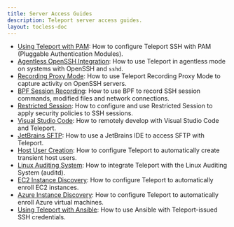 ```yaml
---
title: Server Access Guides
description: Teleport server access guides.
layout: tocless-doc
---
```


- [Using Teleport with PAM](./guides/ssh-pam.mdx): How to configure Teleport SSH with PAM (Pluggable Authentication Modules).
- [Agentless OpenSSH Integration](./guides/openssh.mdx): How to use Teleport in agentless mode on systems with OpenSSH and `sshd`.
- [Recording Proxy Mode](./guides/recording-proxy-mode.mdx): How to use Teleport Recording Proxy Mode to capture activity on OpenSSH servers.
- [BPF Session Recording](./guides/bpf-session-recording.mdx): How to use BPF to record SSH session commands, modified files and network connections.
- [Restricted Session](./guides/restricted-session.mdx): How to configure and use Restricted Session to apply security policies to SSH sessions.
- [Visual Studio Code](./guides/vscode.mdx): How to remotely develop with Visual Studio Code and Teleport.
- [JetBrains SFTP](./guides/jetbrains-sftp.mdx): How to use a JetBrains IDE to access SFTP with Teleport.
- [Host User Creation](./guides/host-user-creation.mdx): How to configure Teleport to automatically create transient host users.
- [Linux Auditing System](./guides/auditd.mdx): How to integrate Teleport with the Linux Auditing System (auditd).
- [EC2 Instance Discovery](./guides/ec2-discovery.mdx): How to configure Teleport to automatically enroll EC2 instances.
- [Azure Instance Discovery](./guides/azure-discovery.mdx): How to configure Teleport to automatically enroll Azure virtual machines.
- [Using Teleport with Ansible](./guides/ansible.mdx): How to use Ansible with
  Teleport-issued SSH credentials.

